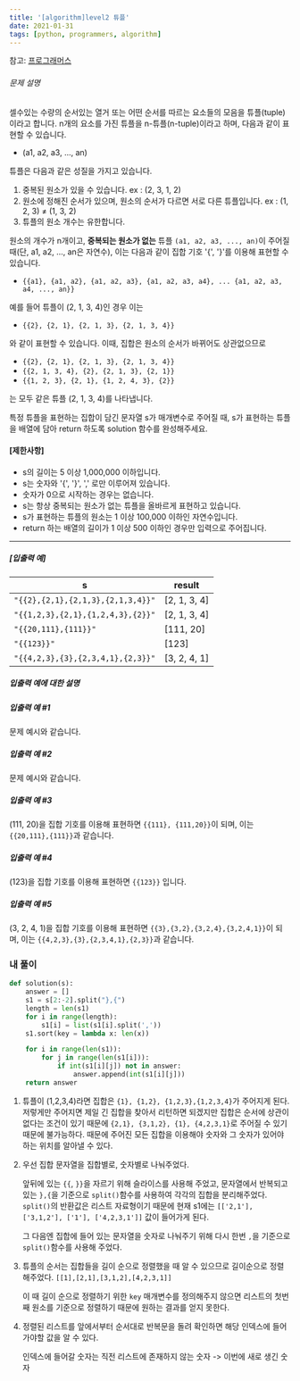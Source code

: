 ```yaml
---
title: '[algorithm]level2 튜플'
date: 2021-01-31
tags: [python, programmers, algorithm]
---
```


참고: [프로그래머스](https://programmers.co.kr/learn/courses/30/lessons/64065)

###### 문제 설명

셀수있는 수량의 순서있는 열거 또는 어떤 순서를 따르는 요소들의 모음을 튜플(tuple)이라고 합니다. n개의 요소를 가진 튜플을 n-튜플(n-tuple)이라고 하며, 다음과 같이 표현할 수 있습니다.

- (a1, a2, a3, ..., an)

튜플은 다음과 같은 성질을 가지고 있습니다.

1. 중복된 원소가 있을 수 있습니다. ex : (2, 3, 1, 2)
2. 원소에 정해진 순서가 있으며, 원소의 순서가 다르면 서로 다른 튜플입니다. ex : (1, 2, 3) ≠ (1, 3, 2)
3. 튜플의 원소 개수는 유한합니다.

원소의 개수가 n개이고, **중복되는 원소가 없는** 튜플 `(a1, a2, a3, ..., an)`이 주어질 때(단, a1, a2, ..., an은 자연수), 이는 다음과 같이 집합 기호 '{', '}'를 이용해 표현할 수 있습니다.

- `{{a1}, {a1, a2}, {a1, a2, a3}, {a1, a2, a3, a4}, ... {a1, a2, a3, a4, ..., an}}`

예를 들어 튜플이 (2, 1, 3, 4)인 경우 이는

- `{{2}, {2, 1}, {2, 1, 3}, {2, 1, 3, 4}}`

와 같이 표현할 수 있습니다. 이때, 집합은 원소의 순서가 바뀌어도 상관없으므로

- `{{2}, {2, 1}, {2, 1, 3}, {2, 1, 3, 4}}`
- `{{2, 1, 3, 4}, {2}, {2, 1, 3}, {2, 1}}`
- `{{1, 2, 3}, {2, 1}, {1, 2, 4, 3}, {2}}`

는 모두 같은 튜플 (2, 1, 3, 4)를 나타냅니다.

특정 튜플을 표현하는 집합이 담긴 문자열 s가 매개변수로 주어질 때, s가 표현하는 튜플을 배열에 담아 return 하도록 solution 함수를 완성해주세요.

#### **[제한사항]**

- s의 길이는 5 이상 1,000,000 이하입니다.
- s는 숫자와 '{', '}', ',' 로만 이루어져 있습니다.
- 숫자가 0으로 시작하는 경우는 없습니다.
- s는 항상 중복되는 원소가 없는 튜플을 올바르게 표현하고 있습니다.
- s가 표현하는 튜플의 원소는 1 이상 100,000 이하인 자연수입니다.
- return 하는 배열의 길이가 1 이상 500 이하인 경우만 입력으로 주어집니다.

---

##### **[입출력 예]**

| s                                 | result       |
| --------------------------------- | ------------ |
| `"{{2},{2,1},{2,1,3},{2,1,3,4}}"` | [2, 1, 3, 4] |
| `"{{1,2,3},{2,1},{1,2,4,3},{2}}"` | [2, 1, 3, 4] |
| `"{{20,111},{111}}"`              | [111, 20]    |
| `"{{123}}"`                       | [123]        |
| `"{{4,2,3},{3},{2,3,4,1},{2,3}}"` | [3, 2, 4, 1] |

##### **입출력 예에 대한 설명**

##### **입출력 예 #1**

문제 예시와 같습니다.

##### **입출력 예 #2**

문제 예시와 같습니다.

##### **입출력 예 #3**

(111, 20)을 집합 기호를 이용해 표현하면 `{{111}, {111,20}}`이 되며, 이는 `{{20,111},{111}}`과 같습니다.

##### **입출력 예 #4**

(123)을 집합 기호를 이용해 표현하면 `{{123}}` 입니다.

##### **입출력 예 #5**

(3, 2, 4, 1)을 집합 기호를 이용해 표현하면 `{{3},{3,2},{3,2,4},{3,2,4,1}}`이 되며, 이는 `{{4,2,3},{3},{2,3,4,1},{2,3}}`과 같습니다.

### 내 풀이

```python
def solution(s):
    answer = []
    s1 = s[2:-2].split("},{")
    length = len(s1)
    for i in range(length):
        s1[i] = list(s1[i].split(','))
    s1.sort(key = lambda x: len(x))

    for i in range(len(s1)):
        for j in range(len(s1[i])):
            if int(s1[i][j]) not in answer:
                answer.append(int(s1[i][j]))
    return answer
```

1. 튜플이 (1,2,3,4)라면 집합은 `{1}, {1,2}, {1,2,3},{1,2,3,4}`가 주어지게 된다. 저렇게만 주어지면 제일 긴 집합을 찾아서 리턴하면 되겠지만 집합은 순서에 상관이 없다는 조건이 있기 때문에 `{2,1}, {3,1,2}, {1}, {4,2,3,1}`로 주어질 수 있기 때문에 불가능하다. 때문에 주어진 모든 집합을 이용해야 숫자와 그 숫자가 있어야하는 위치를 알아낼 수 있다.

2. 우선 집합 문자열을 집합별로, 숫자별로 나눠주었다.

   앞뒤에 있는 `{{`, `}}`을 자르기 위해 슬라이스를 사용해 주었고, 문자열에서 반복되고 있는 `},{`을 기준으로 `split()`함수를 사용하여 각각의 집합을 분리해주었다. `split()`의 반환값은 리스트 자료형이기 때문에 현재 s1에는 `[['2,1'], ['3,1,2'], ['1'], ['4,2,3,1']]` 값이 들어가게 된다.

   그 다음엔 집합에 들어 있는 문자열을 숫자로 나눠주기 위해 다시 한번 `,`을 기준으로 `split()`함수를 사용해 주었다.

3. 튜플의 순서는 집합들을 길이 순으로 정렬했을 때 알 수 있으므로 길이순으로 정렬해주었다. `[[1],[2,1],[3,1,2],[4,2,3,1]]`

   이 때 길이 순으로 정렬하기 위한 `key` 매개변수를 정의해주지 않으면 리스트의 첫번째 원소를 기준으로 정렬하기 때문에 원하는 결과를 얻지 못한다.

4. 정렬된 리스트를 앞에서부터 순서대로 반복문을 돌려 확인하면 해당 인덱스에 들어가야할 값을 알 수 있다.

   인덱스에 들어갈 숫자는 직전 리스트에 존재하지 않는 숫자 -> 이번에 새로 생긴 숫자
